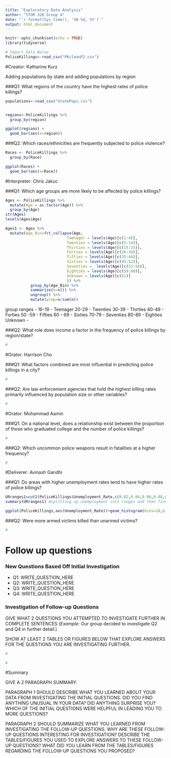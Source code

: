 ```yaml
---
title: "Exploratory Data Analysis"
author: "STOR 320 Group 4"
date: "`r format(Sys.time(), '%B %d, %Y')`"
output: html_document
---
```


```r
knitr::opts_chunk$set(echo = TRUE)
library(tidyverse)

# Import Data Below
PoliceKillings<-read_csv("PKcleanP2.csv")
```

#Creator: Katharine Kurz

Adding populations by state and adding populations by region

###Q1: What regions of the country have the highest rates of police killings?

```r
populations<-read_csv("StatePops.csv")


regions<-PoliceKillings %>%
  group_by(region)
```

```r

ggplot(regions) +
  geom_bar(aes(x=region))
```

###Q2: Which races/ethnicities are frequently subjected to police violence?

```r
Races <- PoliceKillings %>% 
  group_by(Race)

ggplot(Races) +
  geom_bar(aes(x=Race))
```

#Interpreter: Chris Jakuc

###Q1: Which age groups are more likely to be affected by police killings?

```r
Ages <- PoliceKillings %>% 
  mutate(Age = as.factor(Age)) %>%
  group_by(Age)
str(Ages)
levels(Ages$Age)
```
```r
Ages1 <- Ages %>%
  mutate(Age_Bin=fct_collapse(Age,
                           Teenager = levels(Age)[c(1:4)],
                           Twenties = levels(Age)[c(5:14)],
                           Thirties = levels(Age)[c(15:25)],
                           Forties = levels(Age)[c(26:34)],
                           Fifties = levels(Age)[c(35:44)],
                           Sixties = levels(Age)[c(45:52)],
                           Seventies =  levels(Age)[c(53:58)],
                           Eighties = levels(Age)[c(59:60)],
                           Unknown = levels(Age)[c(61)]
                           )) %>%
           group_by(Age_Bin) %>%
           summarize(n=n()) %>%
           ungroup() %>%
           mutate(prop=n/sum(n))
```
group ranges -
16-19 - Teenager
20-29 - Twenties
30-39 - Thirties
40-49 - Forties
50 -59 - Fifties
60 - 69 - Sixties
70-79 - Seventies
80-89 - Eighties
Unknown - 

###Q2: What role does income a factor in the frequency of police killings by region/state?


```r
#
```

#Orator: Harrison Cho

###Q1: What factors combined are most influential in predicting police killings in a city?

```r
#
```

###Q2: Are law enforcement agencies that hold the highest killing rates primarily influenced by population size or other variables? 

```r
#
```

#Orator: Mohammad Aamin

###Q1: On a national level, does a relationship exist between the proportion of those who graduated college and the number of police killings?

```r
#
```

###Q2: Which uncommon police weapons result in fatalities at a higher frequency?

```r
#
```

#Deliverer: Avinash Gandhi

###Q1: Do areas with higher unemployment rates tend to have higher rates of police killings?

```r
URranges1=cut2(PoliceKillings$Unemployment_Rate,c(0.02,0.04,0.06,0.08,0.1,0.12,0.14,0.16,0.18,0.2,0.22,0.24,0.26,0.28,0.3,0.32,0.34,0.36,0.38,0.4)) 
summary(URranges1) #splitting up unemployment into ranges and then finding the count for each bin

ggplot(PoliceKillings,aes(Unemployment_Rate))+geom_histogram(bins=10,binwidth=0.05) #histogram of unemployment values

```

###Q2: Were more armed victims killed than unarmed victims?

```r
#
```

# Follow up questions

### New Questions Based Off Initial Investigation

- Q1: WRITE_QUESTION_HERE
- Q2: WRITE_QUESTION_HERE
- Q3: WRITE_QUESTION_HERE 
- Q4: WRITE_QUESTION_HERE

### Investigation of Follow-up Questions

GIVE WHAT 2 QUESTIONS YOU ATTEMPTED TO INVESTIGATE FURTHER IN COMPLETE SENTENCES (*Example:* Our group decided to investigate Q2 and Q4 in further detail.)

SHOW AT LEAST 2 TABLES OR FIGURES BELOW THAT EXPLORE ANSWERS FOR THE QUESTIONS YOU ARE INVESTIGATING FURTHER.

```r
#
```

```r
#
```

#Summary

GIVE A 2 PARAGRAPH SUMMARY. 

PARAGRAPH 1 SHOULD DESCRIBE WHAT YOU LEARNED ABOUT YOUR DATA FROM INVESTIGATING THE INITIAL QUESTIONS. DID YOU FIND ANYTHING UNUSUAL IN YOUR DATA? DID ANYTHING SURPRISE YOU? WHICH OF THE INITIAL QUESTIONS WERE HELPFUL IN LEADING YOU TO MORE QUESTIONS?

PARAGRAPH 2 SHOULD SUMMARIZE WHAT YOU LEARNED FROM INVESTIGATING THE FOLLOW-UP QUESTIONS. WHY ARE THESE FOLLOW-UP QUESTIONS INTERESTING FOR INVESTIGATION? DESCRIBE THE TABLES/FIGURES YOU USED TO EXPLORE ANSWERS TO THESE FOLLOW-UP QUESTIONS? WHAT DID YOU LEARN FROM THE TABLES/FIGURES REGARDING THE FOLLOW-UP QUESTIONS YOU PROPOSED?















